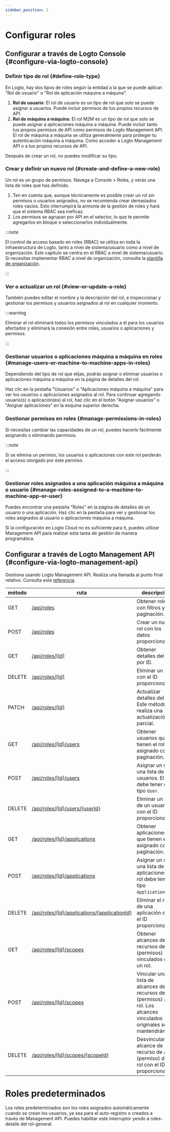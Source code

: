 ```yaml
---
sidebar_position: 2
---
```


# Configurar roles

## Configurar a través de Logto Console \{#configure-via-logto-console}

### Definir tipo de rol \{#define-role-type}

En Logto, hay dos tipos de roles según la entidad a la que se puede aplicar: "Rol de usuario" o "Rol de aplicación máquina a máquina".

1. **Rol de usuario**: El rol de usuario es un tipo de rol que solo se puede asignar a usuarios. Puede incluir permisos de tus propios recursos de API.
2. **Rol de máquina a máquina**: El rol M2M es un tipo de rol que solo se puede asignar a aplicaciones máquina a máquina. Puede incluir tanto tus propios permisos de API como permisos de Logto Management API. El rol de máquina a máquina se utiliza generalmente para proteger tu autenticación máquina a máquina. Como acceder a Logto Management API o a tus propios recursos de API.

Después de crear un rol, no puedes modificar su tipo.

### Crear y definir un nuevo rol \{#create-and-define-a-new-role}

Un rol es un grupo de permisos. Navega a <CloudLink to="/roles">Console > Roles</CloudLink>, y verás una lista de roles que has definido.

1. Ten en cuenta que, aunque técnicamente es posible crear un rol _sin_ permisos o usuarios asignados, no se recomienda crear demasiados roles vacíos. Esto interrumpirá la armonía de la gestión de roles y hará que el sistema RBAC sea ineficaz.
2. Los permisos se agrupan por API en el selector, lo que te permite agregarlos en bloque o seleccionarlos individualmente.

:::note

El control de acceso basado en roles (RBAC) se utiliza en toda la infraestructura de Logto, tanto a nivel de sistema/usuario como a nivel de organización. Este capítulo se centra en el RBAC a nivel de sistema/usuario. Si necesitas implementar RBAC a nivel de organización, consulta la [plantilla de organización](/authorization/organization-template).

:::

### Ver o actualizar un rol \{#view-or-update-a-role}

También puedes editar el nombre y la descripción del rol, e inspeccionar y gestionar los permisos y usuarios asignados al rol en cualquier momento.

:::warning

Eliminar el rol eliminará todos los permisos vinculados a él para los usuarios afectados y eliminará la conexión entre roles, usuarios o aplicaciones y permisos.

:::

### Gestionar usuarios o aplicaciones máquina a máquina en roles \{#manage-users-or-machine-to-machine-apps-in-roles}

Dependiendo del tipo de rol que elijas, podrás asignar o eliminar usuarios o aplicaciones máquina a máquina en la página de detalles del rol.

Haz clic en la pestaña "Usuarios" o "Aplicaciones máquina a máquina" para ver los usuarios o aplicaciones asignados al rol. Para continuar agregando usuario(s) o aplicación(es) al rol, haz clic en el botón "Asignar usuarios" o "Asignar aplicaciones" en la esquina superior derecha.

### Gestionar permisos en roles \{#manage-permissions-in-roles}

Si necesitas cambiar las capacidades de un rol, puedes hacerlo fácilmente asignando o eliminando permisos.

:::note

Si se elimina un permiso, los usuarios o aplicaciones con este rol perderán el acceso otorgado por este permiso.

:::

### Gestionar roles asignados a una aplicación máquina a máquina o usuario \{#manage-roles-assigned-to-a-machine-to-machine-app-or-user}

Puedes encontrar una pestaña "Roles" en la página de detalles de un usuario o una aplicación. Haz clic en la pestaña para ver y gestionar los roles asignados al usuario o aplicaciones máquina a máquina.

Si la configuración en Logto Cloud no es suficiente para ti, puedes utilizar Management API para realizar esta tarea de gestión de manera programática.

## Configurar a través de Logto Management API \{#configure-via-logto-management-api}

Gestiona usando Logto Management API. Realiza una llamada al punto final relativo. Consulta esta [referencia](https://openapi.logto.io/operation/operation-listresourcescopes).

| método | ruta                                                                                                                   | descripción                                                                                                              |
| ------ | ---------------------------------------------------------------------------------------------------------------------- | ------------------------------------------------------------------------------------------------------------------------ |
| GET    | [/api/roles](https://openapi.logto.io/operation/operation-listroles)                                                   | Obtener roles con filtros y paginación.                                                                                  |
| POST   | [/api/roles](https://openapi.logto.io/operation/operation-createrole)                                                  | Crear un nuevo rol con los datos proporcionados.                                                                         |
| GET    | [/api/roles/\{Id\}](https://openapi.logto.io/operation/operation-getrole)                                              | Obtener detalles del rol por ID.                                                                                         |
| DELETE | [/api/roles/\{Id\}](https://openapi.logto.io/operation/operation-deleterole)                                           | Eliminar un rol con el ID proporcionado.                                                                                 |
| PATCH  | [/api/roles/\{Id\}](https://openapi.logto.io/operation/operation-updaterole)                                           | Actualizar detalles del rol. Este método realiza una actualización parcial.                                              |
| GET    | [/api/roles/\{Id\}/users](https://openapi.logto.io/operation/operation-listroleusers)                                  | Obtener usuarios que tienen el rol asignado con paginación.                                                              |
| POST   | [/api/roles/\{Id\}/users](https://openapi.logto.io/operation/operation-createroleuser)                                 | Asignar un rol a una lista de usuarios. El rol debe tener el tipo `User`.                                                |
| DELETE | [/api/roles/\{Id\}/users/\{userId\}](https://openapi.logto.io/operation/operation-deleteroleuser)                      | Eliminar un rol de un usuario con el ID proporcionado.                                                                   |
| GET    | [/api/roles/\{Id\}/applications](https://openapi.logto.io/operation/operation-listroleapplications)                    | Obtener aplicaciones que tienen el rol asignado con paginación.                                                          |
| POST   | [/api/roles/\{Id\}/applications](https://openapi.logto.io/operation/operation-createroleapplication)                   | Asignar un rol a una lista de aplicaciones. El rol debe tener el tipo `Application`.                                     |
| DELETE | [/api/roles/\{Id\}/applications/\{applicationId\}](https://openapi.logto.io/operation/operation-deleteroleapplication) | Eliminar el rol de una aplicación con el ID proporcionado.                                                               |
| GET    | [/api/roles/\{Id\}/scopes](https://openapi.logto.io/operation/operation-listrolescopes)                                | Obtener alcances de recursos de API (permisos) vinculados con un rol.                                                    |
| POST   | [/api/roles/\{Id\}/scopes](https://openapi.logto.io/operation/operation-createrolescope)                               | Vincular una lista de alcances de recursos de API (permisos) a un rol. Los alcances vinculados originales se mantendrán. |
| DELETE | [/api/roles/\{Id\}/scopes/\{scopeId\}](https://openapi.logto.io/operation/operation-deleterolescope)                   | Desvincular un alcance de recurso de API (permiso) de un rol con el ID proporcionado.                                    |

# Roles predeterminados

Los roles predeterminados son los roles asignados automáticamente cuando se crean los usuarios, ya sea para el auto-registro o creados a través de Management API. Puedes habilitar este interruptor yendo a roles-detalle del rol-general.
